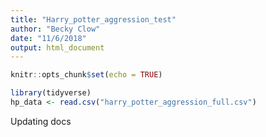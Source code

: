 ```yaml
---
title: "Harry_potter_aggression_test"
author: "Becky Clow"
date: "11/6/2018"
output: html_document
---
```


```r
knitr::opts_chunk$set(echo = TRUE)
```

```r
library(tidyverse)
hp_data <- read.csv("harry_potter_aggression_full.csv")

```

Updating docs